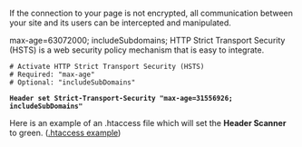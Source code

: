 If the connection to your page is not encrypted, all communication between your site and its users can be intercepted and manipulated.

max-age=63072000; includeSubdomains;
HTTP Strict Transport Security (HSTS) is a web security policy mechanism that is easy to integrate.

 # Activate HTTP Strict Transport Security (HSTS)
 # Required: "max-age"
 # Optional: "includeSubDomains"</pre>
 '''Header set Strict-Transport-Security "max-age=31556926; includeSubDomains"'''

Here is an example of an .htaccess file which will set the '''Header Scanner''' to green.
([[Htaccess/EN|.htaccess example]])